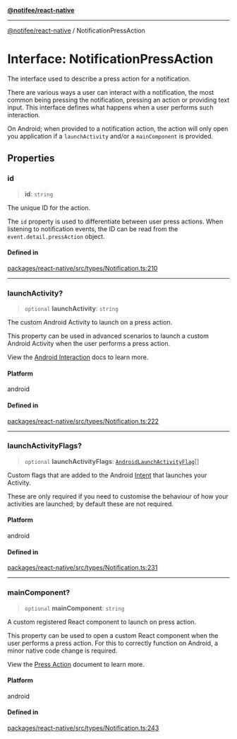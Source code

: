 [**@notifee/react-native**](react-native/reference/index)

***

[@notifee/react-native](react-native/reference/index) / NotificationPressAction

# Interface: NotificationPressAction

The interface used to describe a press action for a notification.

There are various ways a user can interact with a notification, the most common being pressing
the notification, pressing an action or providing text input. This interface defines what happens
when a user performs such interaction.

On Android; when provided to a notification action, the action will only open you application if
a `launchActivity` and/or a `mainComponent` is provided.

## Properties

### id

> **id**: `string`

The unique ID for the action.

The `id` property is used to differentiate between user press actions. When listening to notification
events, the ID can be read from the `event.detail.pressAction` object.

#### Defined in

[packages/react-native/src/types/Notification.ts:210](https://github.com/invertase/notifee/blob/main/packages/react-native/src/types/Notification.ts#L210)

***

### launchActivity?

> `optional` **launchActivity**: `string`

The custom Android Activity to launch on a press action.

This property can be used in advanced scenarios to launch a custom Android Activity when the user
performs a press action.

View the [Android Interaction](/react-native/android/interaction) docs to learn more.

#### Platform

android

#### Defined in

[packages/react-native/src/types/Notification.ts:222](https://github.com/invertase/notifee/blob/main/packages/react-native/src/types/Notification.ts#L222)

***

### launchActivityFlags?

> `optional` **launchActivityFlags**: [`AndroidLaunchActivityFlag`](react-native/reference/Enumeration.AndroidLaunchActivityFlag)\[]

Custom flags that are added to the Android [Intent](https://developer.android.com/reference/android/content/Intent.html) that launches your Activity.

These are only required if you need to customise the behaviour of how your activities are launched; by default these are not required.

#### Platform

android

#### Defined in

[packages/react-native/src/types/Notification.ts:231](https://github.com/invertase/notifee/blob/main/packages/react-native/src/types/Notification.ts#L231)

***

### mainComponent?

> `optional` **mainComponent**: `string`

A custom registered React component to launch on press action.

This property can be used to open a custom React component when the user performs a press action.
For this to correctly function on Android, a minor native code change is required.

View the [Press Action](/react-native/android/interaction#press-action) document to learn more.

#### Platform

android

#### Defined in

[packages/react-native/src/types/Notification.ts:243](https://github.com/invertase/notifee/blob/main/packages/react-native/src/types/Notification.ts#L243)
